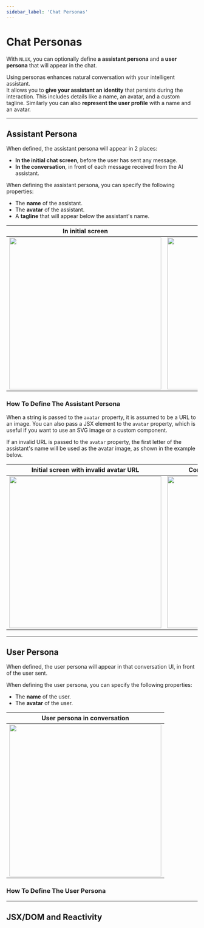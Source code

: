 ```yaml
---
sidebar_label: 'Chat Personas'
---
```







# Chat Personas

With `NLUX`, you can optionally define **a assistant persona** and **a user persona** that will appear in the chat.

Using personas enhances natural conversation with your intelligent assistant.<br />
It allows you to **give your assistant an identity** that persists during the interaction.
This includes details like a name, an avatar, and a custom tagline.
Similarly you can also **represent the user profile** with a name and an avatar.

<PlatformSelector reactJs={ReactJs} javascript={JavaScript}/>

---

## Assistant Persona

When defined, the assistant persona will appear in 2 places:

* **In the initial chat screen**, before the user has sent any message.
* **In the conversation**, in front of each message received from the AI assistant.

When defining the assistant persona, you can specify the following properties:

* The **name** of the assistant.
* The **avatar** of the assistant.
* A **tagline** that will appear below the assistant's name.

| In initial screen | In conversation |
| --- | --- |
| <img width="400" src="/nlux/images/learn/assistant-persona/assistant-persona-initial-screen.png" /> | <img width="400" src="/nlux/images/learn/assistant-persona/assistant-persona-in-chat.png" /> |

### How To Define The Assistant Persona

<PlatformSection reactJs={AssistantPersonaReactJs} javascript={AssistantPersonaJavaScript}/>

When a string is passed to the `avatar` property, it is assumed to be a URL to an image. You can also pass a JSX
element to the `avatar` property, which is useful if you want to use an SVG image or a custom component.

If an invalid URL is passed to the `avatar` property, the first letter of the assistant's name will be used as the avatar
image, as shown in the example below.

| Initial screen with invalid avatar URL | Conversation with invalid avatar URL |
| --- | --- |
| <img width="400" src="/nlux/images/learn/assistant-persona/assistant-persona-initial-screen-invalid-url.png" /> | <img width="400" src="/nlux/images/learn/assistant-persona/assistant-persona-in-chat-invalid-url.png" /> |

---

## User Persona

When defined, the user persona will appear in that conversation UI, in front of the user sent.

When defining the user persona, you can specify the following properties:

* The **name** of the user.
* The **avatar** of the user.

| User persona in conversation |
| --- |
| <img width="400" src="/nlux/images/learn/assistant-persona/assistant-persona-initial-screen.png" /> |

### How To Define The User Persona

<PlatformSection reactJs={UserPersonaReactJs} javascript={UserPersonaJavaScript}/>

---

## JSX/DOM and Reactivity

<PlatformSection reactJs={JsxAndReactivityReactJs} javascript={JsxAndReactivityJavaScript}/>
